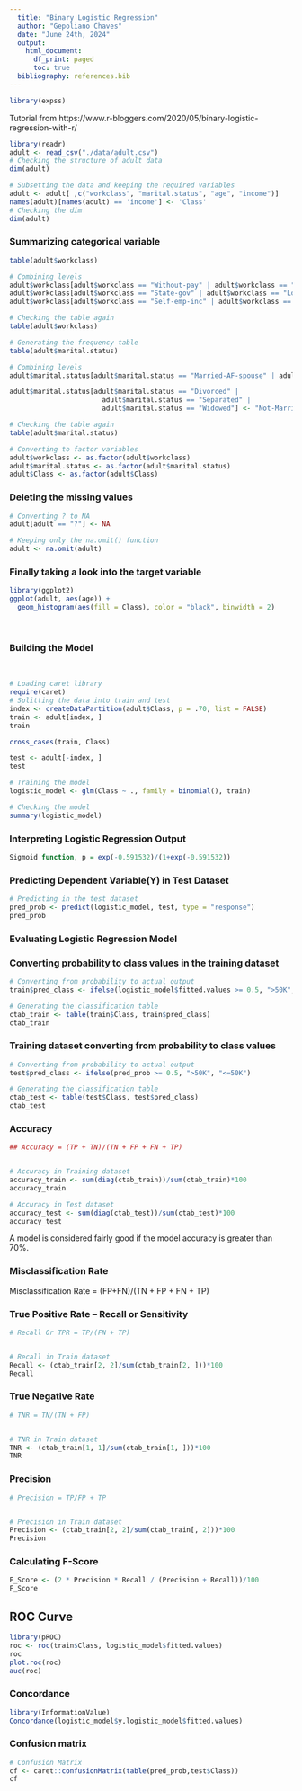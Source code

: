 ```yaml
---
  title: "Binary Logistic Regression"
  author: "Gepoliano Chaves"
  date: "June 24th, 2024"
  output:
    html_document:
      df_print: paged
      toc: true
  bibliography: references.bib
---
```


```r
library(expss)
```


Tutorial from https://www.r-bloggers.com/2020/05/binary-logistic-regression-with-r/

```r
library(readr)
adult <- read_csv("./data/adult.csv")
# Checking the structure of adult data
dim(adult)
```

```r
# Subsetting the data and keeping the required variables
adult <- adult[ ,c("workclass", "marital.status", "age", "income")]
names(adult)[names(adult) == 'income'] <- 'Class'
# Checking the dim
dim(adult)
```

### Summarizing categorical variable

```r
table(adult$workclass)
```

```r
# Combining levels
adult$workclass[adult$workclass == "Without-pay" | adult$workclass == "Never-worked"] <- "Unemployed"
adult$workclass[adult$workclass == "State-gov" | adult$workclass == "Local-gov"] <- "SL-gov"
adult$workclass[adult$workclass == "Self-emp-inc" | adult$workclass == "Self-emp-not-inc"] <- "Self-employed"

# Checking the table again
table(adult$workclass)
```

```r
# Generating the frequency table
table(adult$marital.status)
```

```r
# Combining levels
adult$marital.status[adult$marital.status == "Married-AF-spouse" | adult$marital.status == "Married-civ-spouse" | adult$marital.status == "Married-spouse-absent"] <- "Married"

adult$marital.status[adult$marital.status == "Divorced" |
                       adult$marital.status == "Separated" |
                       adult$marital.status == "Widowed"] <- "Not-Married"

# Checking the table again
table(adult$marital.status)
```

```r
# Converting to factor variables
adult$workclass <- as.factor(adult$workclass)
adult$marital.status <- as.factor(adult$marital.status)
adult$Class <- as.factor(adult$Class)
```


### Deleting the missing values

```r
# Converting ? to NA
adult[adult == "?"] <- NA

# Keeping only the na.omit() function
adult <- na.omit(adult)
```

### Finally taking a look into the target variable

```r
library(ggplot2)
ggplot(adult, aes(age)) +
  geom_histogram(aes(fill = Class), color = "black", binwidth = 2)
```

\

### Building the Model

\

```r
# Loading caret library
require(caret)
# Splitting the data into train and test
index <- createDataPartition(adult$Class, p = .70, list = FALSE)
train <- adult[index, ]
train

cross_cases(train, Class)

test <- adult[-index, ]
test

# Training the model
logistic_model <- glm(Class ~ ., family = binomial(), train)

# Checking the model
summary(logistic_model)
```


### Interpreting Logistic Regression Output

```r
Sigmoid function, p = exp(-0.591532)/(1+exp(-0.591532))
```

### Predicting Dependent Variable(Y) in Test Dataset

```r
# Predicting in the test dataset
pred_prob <- predict(logistic_model, test, type = "response")
pred_prob
```

### Evaluating Logistic Regression Model

### Converting probability to class values in the training dataset

```r
# Converting from probability to actual output
train$pred_class <- ifelse(logistic_model$fitted.values >= 0.5, ">50K", "<=50K")

# Generating the classification table
ctab_train <- table(train$Class, train$pred_class)
ctab_train
```

### Training dataset converting from probability to class values

```r
# Converting from probability to actual output
test$pred_class <- ifelse(pred_prob >= 0.5, ">50K", "<=50K")

# Generating the classification table
ctab_test <- table(test$Class, test$pred_class)
ctab_test
```


### Accuracy

```r
## Accuracy = (TP + TN)/(TN + FP + FN + TP)


# Accuracy in Training dataset
accuracy_train <- sum(diag(ctab_train))/sum(ctab_train)*100
accuracy_train
```

```r
# Accuracy in Test dataset
accuracy_test <- sum(diag(ctab_test))/sum(ctab_test)*100
accuracy_test
```


A model is considered fairly good if the model accuracy is greater than 70%.

### Misclassification Rate

Misclassification Rate = (FP+FN)/(TN + FP + FN + TP)

### True Positive Rate – Recall or Sensitivity

```r
# Recall Or TPR = TP/(FN + TP)


# Recall in Train dataset
Recall <- (ctab_train[2, 2]/sum(ctab_train[2, ]))*100
Recall
```

### True Negative Rate

```r
# TNR = TN/(TN + FP)


# TNR in Train dataset
TNR <- (ctab_train[1, 1]/sum(ctab_train[1, ]))*100
TNR
```

### Precision

```r
# Precision = TP/FP + TP


# Precision in Train dataset
Precision <- (ctab_train[2, 2]/sum(ctab_train[, 2]))*100
Precision
```

### Calculating F-Score

```r
F_Score <- (2 * Precision * Recall / (Precision + Recall))/100
F_Score
```

## ROC Curve

```r
library(pROC)
roc <- roc(train$Class, logistic_model$fitted.values)
roc
plot.roc(roc)
auc(roc)
```

### Concordance

```r
library(InformationValue)
Concordance(logistic_model$y,logistic_model$fitted.values)
```

### Confusion matrix

```r
# Confusion Matrix
cf <- caret::confusionMatrix(table(pred_prob,test$Class))
cf
```

